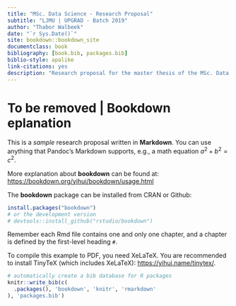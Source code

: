 --- 
title: "MSc. Data Science - Research Proposal"
subtitle: "LJMU | UPGRAD - Batch 2019"
author: "Thabor Walbeek"
date: "`r Sys.Date()`"
site: bookdown::bookdown_site
documentclass: book
bibliography: [book.bib, packages.bib]
biblio-style: apalike
link-citations: yes
description: "Research proposal for the master thesis of the MSc. Data Science"
---

# To be removed | Bookdown eplanation

This is a _sample_ research proposal written in **Markdown**. You can use anything that Pandoc's Markdown supports, e.g., a math equation $a^2 + b^2 = c^2$.

More explanation about **bookdown** can be found at: <https://bookdown.org/yihui/bookdown/usage.html>

The **bookdown** package can be installed from CRAN or Github:

```{r eval=FALSE, include = FALSE}
install.packages("bookdown")
# or the development version
# devtools::install_github("rstudio/bookdown")
```

Remember each Rmd file contains one and only one chapter, and a chapter is defined by the first-level heading `#`.

To compile this example to PDF, you need XeLaTeX. You are recommended to install TinyTeX (which includes XeLaTeX): <https://yihui.name/tinytex/>.

```{r include=FALSE}
# automatically create a bib database for R packages
knitr::write_bib(c(
  .packages(), 'bookdown', 'knitr', 'rmarkdown'
), 'packages.bib')
```
